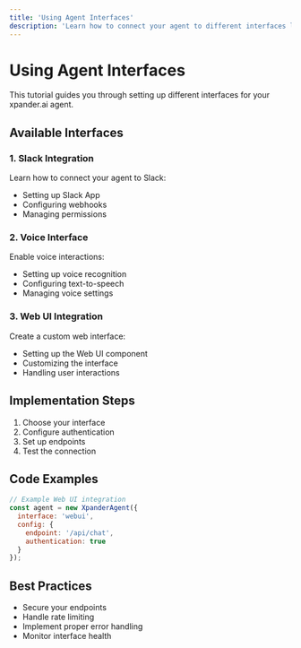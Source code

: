 ```yaml
---
title: 'Using Agent Interfaces'
description: 'Learn how to connect your agent to different interfaces like Slack, Voice, and Web UI'
---
```


# Using Agent Interfaces

This tutorial guides you through setting up different interfaces for your xpander.ai agent.

## Available Interfaces

### 1. Slack Integration
Learn how to connect your agent to Slack:
- Setting up Slack App
- Configuring webhooks
- Managing permissions

### 2. Voice Interface
Enable voice interactions:
- Setting up voice recognition
- Configuring text-to-speech
- Managing voice settings

### 3. Web UI Integration
Create a custom web interface:
- Setting up the Web UI component
- Customizing the interface
- Handling user interactions

## Implementation Steps

1. Choose your interface
2. Configure authentication
3. Set up endpoints
4. Test the connection

## Code Examples

```javascript
// Example Web UI integration
const agent = new XpanderAgent({
  interface: 'webui',
  config: {
    endpoint: '/api/chat',
    authentication: true
  }
});
```

## Best Practices
- Secure your endpoints
- Handle rate limiting
- Implement proper error handling
- Monitor interface health 